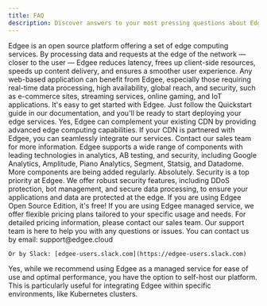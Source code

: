 ```yaml
---
title: FAQ
description: Discover answers to your most pressing questions about Edgee.
---
```


<AccordionGroup>
  <Accordion title="What is Edgee?">
    Edgee is an open source platform offering a set of edge computing services.
  </Accordion>

  <Accordion title="How does Edgee improve application performance?">
    By processing data and requests at the edge of the network — closer to the user — Edgee reduces latency, frees up client-side resources,
    speeds up content delivery, and ensures a smoother user experience.
  </Accordion>

  <Accordion title="What types of applications can benefit from Edgee?">
    Any web-based application can benefit from Edgee, especially those requiring real-time data processing,
    high availability, global reach, and security, such as e-commerce sites, streaming services, online gaming, and IoT applications.
  </Accordion>

  <Accordion title="How do I get started with Edgee?">
    It's easy to get started with Edgee. Just follow the Quickstart guide in our documentation, and you'll be ready to start deploying your edge services.
  </Accordion>

  <Accordion title="Can I use Edgee with my existing CDN?">
    Yes, Edgee can complement your existing CDN by providing advanced edge computing capabilities.
    If your CDN is partnered with Edgee, you can seamlessly integrate our services. Contact our sales team for more information.
  </Accordion>

  <Accordion title="What components does Edgee offer?">
    Edgee supports a wide range of components with leading technologies in analytics, AB testing, and security,
    including Google Analytics, Amplitude, Piano Analytics, Segment, Statsig, and Datadome. More components are being added regularly.
  </Accordion>

  <Accordion title="Is Edgee secure?">
    Absolutely. Security is a top priority at Edgee. We offer robust security features, including DDoS protection, bot management,
    and secure data processing, to ensure your applications and data are protected at the edge.
  </Accordion>

  <Accordion title="How is Edgee priced?">
    If you are using Edgee Open Source Edition, it's free! 
    If you are using Edgee managed service, we offer flexible pricing plans tailored to your specific usage and needs.
    For detailed pricing information, please contact our sales team.
  </Accordion>

  <Accordion title="How can I contact support?">
    Our support team is here to help you with any questions or issues.
    You can contact us by email: support@edgee.cloud
    
    Or by Slack: [edgee-users.slack.com](https://edgee-users.slack.com)
  </Accordion>

  <Accordion title="Can I self-host Edgee?">
    Yes, while we recommend using Edgee as a managed service for ease of use and optimal performance,
    you have the option to self-host our platform. This is particularly useful for integrating Edgee within specific environments, like Kubernetes clusters.
  </Accordion>
</AccordionGroup>
